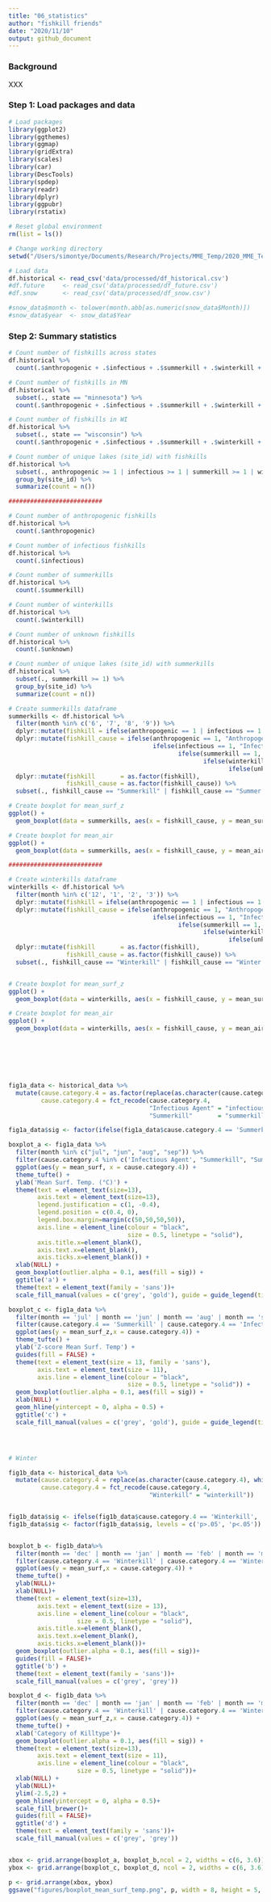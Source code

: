 ```yaml
---
title: "06_statistics"
author: "fishkill friends"
date: "2020/11/10"
output: github_document
---
```


### Background

XXX

### Step 1: Load packages and data

```{r: Load packages and data}
# Load packages
library(ggplot2)
library(ggthemes)
library(ggmap)
library(gridExtra)
library(scales)
library(car)
library(DescTools)
library(spdep)
library(readr)
library(dplyr)
library(ggpubr)
library(rstatix)

# Reset global environment
rm(list = ls())

# Change working directory
setwd("/Users/simontye/Documents/Research/Projects/MME_Temp/2020_MME_Temp/")

# Load data
df.historical <- read_csv('data/processed/df_historical.csv')
#df.future     <- read_csv('data/processed/df_future.csv')
#df.snow       <- read_csv('data/processed/df_snow.csv') 

#snow_data$month <- tolower(month.abb[as.numeric(snow_data$Month)])
#snow_data$year  <- snow_data$Year
```

### Step 2: Summary statistics

```{r: Fishkill counts}
# Count number of fishkills across states
df.historical %>%
  count(.$anthropogenic + .$infectious + .$summerkill + .$winterkill + .$unknown)

# Count number of fishkills in MN
df.historical %>%
  subset(., state == "minnesota") %>%
  count(.$anthropogenic + .$infectious + .$summerkill + .$winterkill + .$unknown)

# Count number of fishkills in WI
df.historical %>%
  subset(., state == "wisconsin") %>%
  count(.$anthropogenic + .$infectious + .$summerkill + .$winterkill + .$unknown)

# Count number of unique lakes (site_id) with fishkills
df.historical %>%
  subset(., anthropogenic >= 1 | infectious >= 1 | summerkill >= 1 | winterkill >= 1 | unknown >= 1) %>%
  group_by(site_id) %>%
  summarize(count = n())

##########################

# Count number of anthropogenic fishkills
df.historical %>%
  count(.$anthropogenic)

# Count number of infectious fishkills
df.historical %>%
  count(.$infectious)

# Count number of summerkills
df.historical %>%
  count(.$summerkill)

# Count number of winterkills
df.historical %>%
  count(.$winterkill)

# Count number of unknown fishkills
df.historical %>%
  count(.$unknown)

# Count number of unique lakes (site_id) with summerkills
df.historical %>%
  subset(., summerkill >= 1) %>%
  group_by(site_id) %>%
  summarize(count = n())
```

```{r: Summerkills}
# Create summerkills dataframe
summerkills <- df.historical %>%
  filter(month %in% c('6', '7', '8', '9')) %>%
  dplyr::mutate(fishkill = ifelse(anthropogenic == 1 | infectious == 1 | summerkill == 1 | winterkill == 1 | unknown == 1, 1, 0)) %>%
  dplyr::mutate(fishkill_cause = ifelse(anthropogenic == 1, "Anthropogenic",
                                        ifelse(infectious == 1, "Infectious",
                                               ifelse(summerkill == 1, "Summerkill",
                                                      ifelse(winterkill == 1, "Winterkill",
                                                             ifelse(unknown == 1, "Unknown", "")))))) %>%
  dplyr::mutate(fishkill       = as.factor(fishkill),
                fishkill_cause = as.factor(fishkill_cause)) %>%
  subset(., fishkill_cause == "Summerkill" | fishkill_cause == "Summer non-event")

# Create boxplot for mean_surf_z
ggplot() +
  geom_boxplot(data = summerkills, aes(x = fishkill_cause, y = mean_surf_z), outlier.alpha = 1)

# Create boxplot for mean_air
ggplot() +
  geom_boxplot(data = summerkills, aes(x = fishkill_cause, y = mean_air), outlier.alpha = 1)

##########################

# Create winterkills dataframe
winterkills <- df.historical %>%
  filter(month %in% c('12', '1', '2', '3')) %>%
  dplyr::mutate(fishkill = ifelse(anthropogenic == 1 | infectious == 1 | summerkill == 1 | winterkill == 1 | unknown == 1, 1, 0)) %>%
  dplyr::mutate(fishkill_cause = ifelse(anthropogenic == 1, "Anthropogenic",
                                        ifelse(infectious == 1, "Infectious",
                                               ifelse(summerkill == 1, "Summerkill",
                                                      ifelse(winterkill == 1, "Winterkill",
                                                             ifelse(unknown == 1, "Unknown", "Winter non-event")))))) %>%
  dplyr::mutate(fishkill       = as.factor(fishkill),
                fishkill_cause = as.factor(fishkill_cause)) %>%
  subset(., fishkill_cause == "Winterkill" | fishkill_cause == "Winter non-event")


# Create boxplot for mean_surf_z
ggplot() +
  geom_boxplot(data = winterkills, aes(x = fishkill_cause, y = mean_surf_z), outlier.alpha = 1)

# Create boxplot for mean_air
ggplot() +
  geom_boxplot(data = winterkills, aes(x = fishkill_cause, y = mean_air), outlier.alpha = 1)







fig1a_data <- historical_data %>%
  mutate(cause.category.4 = as.factor(replace(as.character(cause.category.4), which(is.na(cause.category.4)), 'Summer Non-event')),
         cause.category.4 = fct_recode(cause.category.4,
                                       "Infectious Agent" = "infectious agent",
                                       "Summerkill"       = "summerkill"))

fig1a_data$sig <- factor(ifelse(fig1a_data$cause.category.4 == 'Summerkill', 'p<.05', 'p>.05'),levels = c('p>.05', 'p<.05'))

boxplot_a <- fig1a_data %>%
  filter(month %in% c("jul", "jun", "aug", "sep")) %>%
  filter(cause.category.4 %in% c('Infectious Agent', "Summerkill", "Summer Non-event")) %>%   
  ggplot(aes(y = mean_surf, x = cause.category.4)) +
  theme_tufte() +  
  ylab('Mean Surf. Temp. (°C)') +
  theme(text = element_text(size=13),
        axis.text = element_text(size=13),
        legend.justification = c(1, -0.4), 
        legend.position = c(0.4, 0),
        legend.box.margin=margin(c(50,50,50,50)),
        axis.line = element_line(colour = "black", 
                                 size = 0.5, linetype = "solid"),
        axis.title.x=element_blank(),
        axis.text.x=element_blank(),
        axis.ticks.x=element_blank()) +
  xlab(NULL) +
  geom_boxplot(outlier.alpha = 0.1, aes(fill = sig)) + 
  ggtitle('a') +
  theme(text = element_text(family = 'sans'))+
  scale_fill_manual(values = c('grey', 'gold'), guide = guide_legend(title = NULL))

boxplot_c <- fig1a_data %>%
  filter(month == 'jul' | month == 'jun' | month == 'aug' | month == 'sep') %>%
  filter(cause.category.4 == 'Summerkill' | cause.category.4 == 'Infectious Agent' | cause.category.4 == 'Summer Non-event') %>%   
  ggplot(aes(y = mean_surf_z,x = cause.category.4)) +
  theme_tufte() +
  ylab('Z-score Mean Surf. Temp') +
  guides(fill = FALSE) +
  theme(text = element_text(size = 13, family = 'sans'), 
        axis.text = element_text(size = 11),
        axis.line = element_line(colour = "black", 
                                 size = 0.5, linetype = "solid")) +
  geom_boxplot(outlier.alpha = 0.1, aes(fill = sig)) +
  xlab(NULL) +
  geom_hline(yintercept = 0, alpha = 0.5) + 
  ggtitle('c') +
  scale_fill_manual(values = c('grey', 'gold'), guide = guide_legend(title = 'T-test'))




# Winter

fig1b_data <- historical_data %>%
  mutate(cause.category.4 = replace(as.character(cause.category.4), which(is.na(cause.category.4)), 'Winter Non-event'),
         cause.category.4 = fct_recode(cause.category.4,
                                       "Winterkill" = "winterkill"))


fig1b_data$sig <- ifelse(fig1b_data$cause.category.4 == 'Winterkill', 'p<.05', 'p>.05')
fig1b_data$sig <- factor(fig1b_data$sig, levels = c('p>.05', 'p<.05'))


boxplot_b <- fig1b_data%>%
  filter(month == 'dec' | month == 'jan' | month == 'feb' | month == 'mar') %>%
  filter(cause.category.4 == 'Winterkill' | cause.category.4 == 'Winter Non-event') %>%
  ggplot(aes(y = mean_surf,x = cause.category.4)) +
  theme_tufte() +
  ylab(NULL)+
  xlab(NULL)+
  theme(text = element_text(size=13), 
        axis.text = element_text(size = 13),
        axis.line = element_line(colour = "black", 
                   size = 0.5, linetype = "solid"), 
        axis.title.x=element_blank(),
        axis.text.x=element_blank(),
        axis.ticks.x=element_blank())+
  geom_boxplot(outlier.alpha = 0.1, aes(fill = sig))+ 
  guides(fill = FALSE)+ 
  ggtitle('b') +
  theme(text = element_text(family = 'sans'))+
  scale_fill_manual(values = c('grey', 'grey'))

boxplot_d <- fig1b_data %>%
  filter(month == 'dec' | month == 'jan' | month == 'feb' | month == 'mar') %>%
  filter(cause.category.4 == 'Winterkill' | cause.category.4 == 'Winter Non-event') %>%   
  ggplot(aes(y = mean_surf_z,x = cause.category.4)) +
  theme_tufte() +
  xlab('Category of Killtype')+
  geom_boxplot(outlier.alpha = 0.1, aes(fill = sig)) +
  theme(text = element_text(size=13),
        axis.text = element_text(size = 11),
        axis.line = element_line(colour = "black", 
                   size = 0.5, linetype = "solid"))+
  xlab(NULL) +
  ylab(NULL)+
  ylim(-2.5,2) +
  geom_hline(yintercept = 0, alpha = 0.5)+
  scale_fill_brewer()+ 
  guides(fill = FALSE)+ 
  ggtitle('d') +
  theme(text = element_text(family = 'sans'))+
  scale_fill_manual(values = c('grey', 'grey'))


xbox <- grid.arrange(boxplot_a, boxplot_b,ncol = 2, widths = c(6, 3.6))
ybox <- grid.arrange(boxplot_c, boxplot_d, ncol = 2, widths = c(6, 3.6))

p <- grid.arrange(xbox, ybox)
ggsave("figures/boxplot_mean_surf_temp.png", p, width = 8, height = 5, dpi = 300)


























## ANOVA or GLM or something before Dunnett's tests
# one-way anova or 

# Boxplot
ggboxplot(summerkills, x = "summerkill", y = "max_surf")

# Linear model
model.sum.w.max <- lm(max_surf ~ summerkill, data = summerkills)

# Linear model
model.all <- lm(summerkill ~ lat + long + season + population + state + l3_code +
  max_bot + mean_bot + max_surf + mean_surf +
  max_bot_z + mean_bot_z + max_surf_z + mean_surf_z +
  layer_diff + water_quad_temp + peak_temp + ice_duration +
  cumulative_above_0 + cumulative_above_5 + cumulative_above_10, data = df.historical)

summary(model.all)

# QQ plot
ggqqplot(residuals(model.sum.w.max))

# Shapiro Wilk's test
#shapiro_test(residuals(model.sum.w.max)) # normal if insignficant

# Kolmogorov-Smirnov test 
ks.test(x = df.historical$summerkill, y =df.historical$max_surf, alternative = "two.sided")


# Plot
plot(model.sum.w.max, 1)

# Levene's test
PlantGrowth %>% levene_test(summerkill ~ group)




summerkill ~ mean_surf_z
summerkill ~ mean_surf
summerkill ~ max_surf_z
summerkill ~ max_surf

fishkill ~ temp ~ season

# two-way anova
# Figure 1 from Till
#fig1ab.data <- df.historical %>% 
#  filter(month %in% c('6', '7', '8', '9')) %>%
#  mutate(cause.category.4 = replace(as.character(cause.category.4), #which(is.na(cause.category.4)), 'Summer Non-event')) %>%
#  mutate(infectious = ifelse(cause.category.4 == 'infectious', 1, 0))%>% 
#  mutate(summerkill = ifelse(cause.category.4 == 'summerkill', 1, 0))

# Dunnett's test to compare the means of various kill categories against the mean of non-kill lakes

# Create summerkills datafram
summerkills <- df.historical %>%
  filter(month %in% c('6', '7', '8', '9')) %>%
  dplyr::mutate(fishkill = ifelse(anthropogenic == 1 | infectious == 1 | summerkill == 1 | winterkill == 1 | unknown == 1, 0, 1)) %>%
  dplyr::mutate(fishkill_cause = ifelse(anthropogenic == 1, "anthropogenic",
                                        ifelse(infectious == 1, "infectious",
                                               ifelse(summerkill == 1, "infectious",
                                                      ifelse(winterkill == 1, "winterkill",
                                                             ifelse(unknown == 1, "unknown", "none")))))) %>%
  dplyr::mutate(fishkill       = as.factor(fishkill),
                fishkill_cause = as.factor(fishkill_cause))

# Linear model for summerkills
summerkill.lm <- lm(mean_surf_z ~ summerkill, data = summerkills)
summary(summerkill.lm)

# Linear model for all fishkills in summer
fishkill.lm <- lm(mean_surf_z ~ fishkill_cause, data = summerkills)
summary(fishkill.lm)

# Extract residuals from model
fishkill.lm.resid <- residuals(fishkill.lm)
fishkill.lm.fits  <- fitted(fishkill.lm)
# Bind residuals and fits with ass.data
fishkill.resids      <- cbind(summerkills, fishkill.lm.resid)
fishkill.resids.fits <- cbind(fishkill.resids, fishkill.lm.fits)
# Plot residuals vs. fits (not too bad)
plot(fishkill.lm.resid ~ fishkill.lm.fits)

### Normality checks
# Histogram of residuals
fishkill.hist <- hist(fishkill.resids.fits$fishkill.lm.resid)
fishkill.hist
# Normal histogram of residuals
fishkill.norm.hist <- plotNormalHistogram(fishkill.resids.fits$fishkill.lm.resid)
fishkill.norm.hist
# Quantile-quantile (Q-Q) plot
fishkill.qqplot <- qqPlot(fishkill.resids.fits$fishkill.lm.resid, ylab = "fishkill.resid")
fishkill.qqplot
# Shapiro-Wilk test
fishkill.shapiro <- shapiro.test(fishkill.resids.fits$fishkill.lm.resid)
fishkill.shapiro

## Homogeneity of variances
# Treatment level
plot(fishkill.resids.fits$fishkill.lm.resid ~ fishkill.resids.fits$Treatment)
leveneTest(fishkill.resids.fits$fishkill.lm.resid ~ fishkill.resids.fits$Treatment)
# Lake level
plot(fishkill.resids.fits$fishkill.lm.resid~ fishkill.resids.fits$Lake)
leveneTest(fishkill.resids.fits$fishkill.lm.resid ~ fishkill.resids.fits$Lake)
# Monte Carlo (MC) procedure for treatment
lsmeans(fishkill.lm, pairwise ~ Treatment, adjust = "tukey")
# Monte Carlo (MC) procedure for lake (similar to ANOVA results)
lsmeans(fishkill.lm, pairwise ~ Lake, adjust = "tukey")
# Tukey HSD
fishkill.aov <- aov(fishkill.lm)
TukeyHSD(x = fishkill.aov)





model <- aov(mean_surf_z ~ fishkill_cause, data = summerkills)


DunnettTest(mean_surf_z ~ fishkill, data = summerkills, control = summerkills$fishkill)


model <- aov(score ~ technique, data = data)


# Normal distribution plot of mean surface temperature for non-kill events
control.data <- fig1ab.data %>% 
  filter(cause.category.4 == 'Summer Non-event')
qqnorm(control.data$mean_surf)

# Normal distribution plot of mean surface temperature for summerkill events
summerkill.data = fig1ab_data %>% filter(cause.category.4 == 'summerkill')
qqnorm(summerkill.data$mean_surf)

# Normal distribution plot for mean surface temperature  for infectious events
inf.data <- fig1ab.data %>%
  filter(cause.category.4 == 'infectious agent')
qqnorm(inf.data$mean_surf)

# Welch's t-test as opposed to a student's t-test to control for the uneven variance between sample groups when comparing event to non-event lakes directly 
ttest.1a  <- t.test(mean_surf_z ~ summerkill, data = fig1ab.data)
ttest.1a

# Normal distribution plot for z-score of mean surface temperature for summerkill events
summerkill.data <- fig1ab.data %>% filter(cause.category.4 == 'summerkill')
control.data    <- fig1ab.data %>% filter(cause.category.4 == 'Summer Non-event')
qqplot(x = control.data$mean_surf_z, y = summerkill.data$mean_surf_z)
rm(summerkill.data)

# Welch's t-test for z-score of mean surface temperature for infectious events
ttest_1b <- t.test(mean_surf_z ~ infectious, data = fig1ab_data)
ttest_1b

# Normal distribution plot of z-score of mean surface temperature for infectious and non-kill events
inf_data     <- fig1ab.data %>% filter(cause.category.4 == 'infectious agent')
control_data <- fig1ab.data %>% filter(cause.category.4 == 'Summer Non-event')
qqplot(x = control.data$mean_surf_z, y = inf.data$mean_surf_z)
rm(inf.data, control_data)
```

### Step 3: Winterkill statistics

We run an ANOVA to compare the difference in mean temperature for winterkill vs non-event lakes

```{r: Winterkill statistics}
# Anova for differences in mean surface temperature and non-kill events
fig1bd.data <- df.historical %>%
  filter(month %in% c('12', '1', '2')) %>%
  mutate(cause.category.4 = replace(as.character(cause.category.4), which(is.na(cause.category.4)), 'Winter Non-event')) %>% 
  mutate(winterkill = ifelse(cause.category.4 == 'winterkill', 1, 0))

# Anova
anova.data <- fig1bd.data  %>% 
  filter(cause.category.4 == 'Winter Non-event'| cause.category.4 == 'winterkill')
anova <- aov(mean_surf ~ factor(cause.category.4), anova.data)
summary(anova)
#tuk <- TukeyHSD(anova)
#tuk

# Normal distribution plot of mean surface tempertaure for non-kill events
control.data <- fig1bd_data %>%
  filter(cause.category.4 == 'Winter Non-event')
qqnorm(control.data$mean_surf)

# Normal distribution plot of mean surface temperature for winterkill events
winterkill.data <- fig1bd.data %>% 
  filter(cause.category.4 == 'winterkill')
qqnorm(winterkill.data$mean_surf)

# Normal distribution plot of mean surface temperature for winterkill vs non-kill events
qqplot(control.data$mean_surf, winterkill.data$mean_surf)

# Welch's t-test rather an a student due to unequal sizes between the two populations
ttest.1d <- t.test(mean_surf_z ~ winterkill, data = fig1bd.data)
ttest.1d

# Normal distribution plot of z-score for mean surface temperature for winterkill vs non-kill events
qqplot(control.data$mean_surf_z, winterkill.data$mean_surf_z)
rm(control.data, winterkill.data)

# Anova for winterkill events and snow data
fig.SI3.data <- df.historical %>%   
  filter(month %in% c('12', '1', '2'))  %>%
  mutate(lat_round = round(lat, 1), long_round = round(long, 1)) %>%
  inner_join(df.snow, by = c('year', 'month', 'lat_round', 'long_round')) %>%
  mutate(winterkill = ifelse(!is.na(cause.category.4) & cause.category.4 == 'winterkill', 1, 0))

anova.snow <- aov(Snow ~ factor(winterkill), fig.SI3.data)
summary(anova.snow)
#tuk <- TukeyHSD(anova_snow)
#tuk

# Normal distribution plot for snow data and winterkill vs non-kill events
control.data <- fig.SI3.data %>%
  filter(winterkill == 0)
winterkill.data <- fig.SI3.data %>% 
  filter(winterkill == 1)

qqplot(control.data$Snow, winterkill.data$Snow)
rm(control.data, winterkill.data)

# One sample t-test to see if the mean z-score of mean surface temperature is different from zero across seasons
ttest.data.z <- filter(df.historical, cause.category.4 == 'winterkill')
t.test(ttest.data.z$mean_surf_z, mu = 0)

# Anova for winterkill events and ice duration
fig.SI4.data <- df.historical  %>%
  mutate(winterkill = ifelse(!is.na(cause.category.4) & 
                               cause.category.4 == 'winterkill', 1, 0)) %>%
  group_by(year, wbic) %>%
  summarise(ice_duration = mean(ice_duration), winterkill = max(winterkill))

anova <- aov(ice_duration ~ winterkill, fig_SI4_data)
summary(anova)
#tuk <- TukeyHSD(anova)
#tuk

# Normal distribution plot ice_duration for winterkill vs non event}
control.data <- fig_SI4_data %>% filter(winterkill == 0)
winterkill.data <- fig_SI4_data %>% filter(winterkill == 1)
qqplot(control.data$ice_duration, winterkill.data$ice_duration)
rm(control.data, winterkill.data)
```


### Step 4: Moran tests

```r
fig3a_data <-historical_data %>%
  mutate(summerkill_binary = ifelse(is.na(summerkill) | summerkill == 'neg', 0 , 1)) %>%
  group_by(wbic) %>%
  summarise(MME = max(summerkill_binary), V1 = mean(lon), V2 = mean(lat))

fig3b_data <- future_data %>%
  dplyr::select(wbic, lat, lon, year) %>%
  bind_cols(predictions_1) %>%
  mutate(event = pos) %>%
  mutate(no_event_prob = 1 - event) %>%
  filter(year > 2030 & year < 2070) %>%
  group_by(wbic) %>%
  summarise(prob = (1 - prod(no_event_prob)), V1 = mean(lon), V2 = mean(lat)) 

fig3c_data <- future_data %>%
  dplyr::select(wbic, lat, lon, year) %>%
  bind_cols(predictions_1)%>%
  mutate(event = pos) %>%
  mutate(no_event_prob = 1 - event) %>%
  filter(year > 2070) %>%
  group_by(wbic) %>%
  summarise(prob = (1 - prod(no_event_prob)), V1 = mean(lon), V2 = mean(lat)) 

coordinates(fig3a_data) <- c('V1', 'V2')
coordinates(fig3b_data) <- c('V1', 'V2')
coordinates(fig3c_data) <- c('V1', 'V2')

nb_p1 <- knn2nb(knearneigh(coordinates(coordinates(fig3a_data)),longlat = TRUE, k = 2))
nb_p2 <- knn2nb(knearneigh(coordinates(coordinates(fig3b_data)),longlat = TRUE, k = 2))
nb_p3 <- knn2nb(knearneigh(coordinates(coordinates(fig3c_data)),longlat = TRUE, k = 2))

weights_p1 <- nb2listw(nb_p1)
weights_p2 <- nb2listw(nb_p2)
weights_p3 <- nb2listw(nb_p3)

moran_MME   <- moran.test(fig3a_data$MME, weights_p1)
moran_Prob2 <- moran.test(fig3b_data$prob, weights_p2)
moran_Prob3 <- moran.test(fig3c_data$prob, weights_p3)

moran_MME
moran_Prob2
moran_Prob3
```

######################################
The End
######################################
